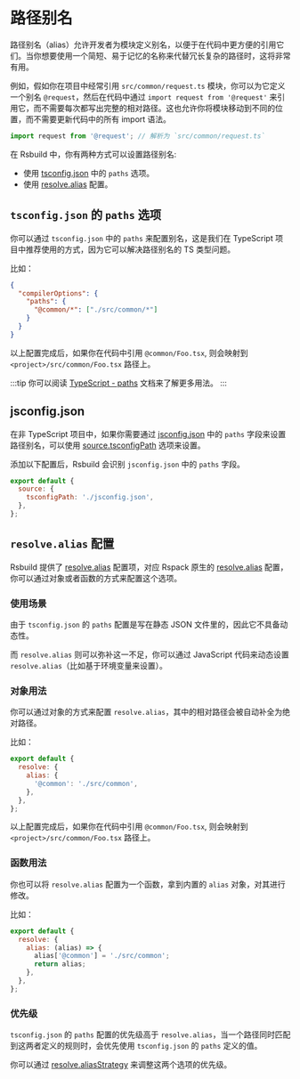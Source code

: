 # 路径别名

路径别名（alias）允许开发者为模块定义别名，以便于在代码中更方便的引用它们。当你想要使用一个简短、易于记忆的名称来代替冗长复杂的路径时，这将非常有用。

例如，假如你在项目中经常引用 `src/common/request.ts` 模块，你可以为它定义一个别名 `@request`，然后在代码中通过 `import request from '@request'` 来引用它，而不需要每次都写出完整的相对路径。这也允许你将模块移动到不同的位置，而不需要更新代码中的所有 import 语法。

```ts title="src/index.ts"
import request from '@request'; // 解析为 `src/common/request.ts`
```

在 Rsbuild 中，你有两种方式可以设置路径别名:

- 使用 [tsconfig.json](https://typescriptlang.org/docs/handbook/tsconfig-json.html) 中的 `paths` 选项。
- 使用 [resolve.alias](/config/resolve/alias) 配置。

## `tsconfig.json` 的 `paths` 选项

你可以通过 `tsconfig.json` 中的 `paths` 来配置别名，这是我们在 TypeScript 项目中推荐使用的方式，因为它可以解决路径别名的 TS 类型问题。

比如：

```json title="tsconfig.json"
{
  "compilerOptions": {
    "paths": {
      "@common/*": ["./src/common/*"]
    }
  }
}
```

以上配置完成后，如果你在代码中引用 `@common/Foo.tsx`, 则会映射到 `<project>/src/common/Foo.tsx` 路径上。

:::tip
你可以阅读 [TypeScript - paths](https://typescriptlang.org/tsconfig#paths) 文档来了解更多用法。
:::

## jsconfig.json

在非 TypeScript 项目中，如果你需要通过 [jsconfig.json](https://code.visualstudio.com/docs/languages/jsconfig) 中的 `paths` 字段来设置路径别名，可以使用 [source.tsconfigPath](/config/source/tsconfig-path) 选项来设置。

添加以下配置后，Rsbuild 会识别 `jsconfig.json` 中的 `paths` 字段。

```js title="rsbuild.config.mjs"
export default {
  source: {
    tsconfigPath: './jsconfig.json',
  },
};
```

## `resolve.alias` 配置

Rsbuild 提供了 [resolve.alias](/config/resolve/alias) 配置项，对应 Rspack 原生的 [resolve.alias](https://rspack.dev/zh/config/resolve#resolvealias) 配置，你可以通过对象或者函数的方式来配置这个选项。

### 使用场景

由于 `tsconfig.json` 的 `paths` 配置是写在静态 JSON 文件里的，因此它不具备动态性。

而 `resolve.alias` 则可以弥补这一不足，你可以通过 JavaScript 代码来动态设置 `resolve.alias`（比如基于环境变量来设置）。

### 对象用法

你可以通过对象的方式来配置 `resolve.alias`，其中的相对路径会被自动补全为绝对路径。

比如：

```js
export default {
  resolve: {
    alias: {
      '@common': './src/common',
    },
  },
};
```

以上配置完成后，如果你在代码中引用 `@common/Foo.tsx`, 则会映射到 `<project>/src/common/Foo.tsx` 路径上。

### 函数用法

你也可以将 `resolve.alias` 配置为一个函数，拿到内置的 `alias` 对象，对其进行修改。

比如：

```js
export default {
  resolve: {
    alias: (alias) => {
      alias['@common'] = './src/common';
      return alias;
    },
  },
};
```

### 优先级

`tsconfig.json` 的 `paths` 配置的优先级高于 `resolve.alias`，当一个路径同时匹配到这两者定义的规则时，会优先使用 `tsconfig.json` 的 `paths` 定义的值。

你可以通过 [resolve.aliasStrategy](/config/resolve/alias-strategy) 来调整这两个选项的优先级。
